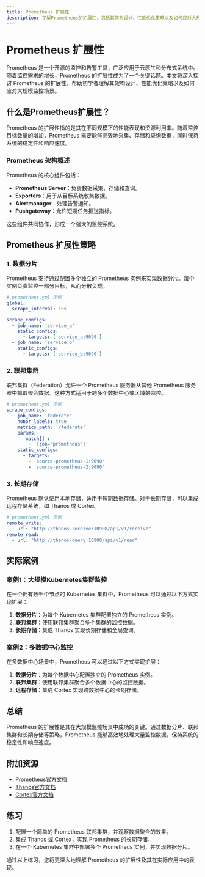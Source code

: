 ```yaml
---
title: Prometheus 扩展性
description: 了解Prometheus的扩展性，包括其架构设计、性能优化策略以及如何应对大规模监控场景。
---
```


# Prometheus 扩展性

Prometheus 是一个开源的监控和告警工具，广泛应用于云原生和分布式系统中。随着监控需求的增长，Prometheus 的扩展性成为了一个关键话题。本文将深入探讨 Prometheus 的扩展性，帮助初学者理解其架构设计、性能优化策略以及如何应对大规模监控场景。

## 什么是Prometheus扩展性？

Prometheus 的扩展性指的是其在不同规模下的性能表现和资源利用率。随着监控目标数量的增加，Prometheus 需要能够高效地采集、存储和查询数据，同时保持系统的稳定性和响应速度。

### Prometheus 架构概述

Prometheus 的核心组件包括：

- **Prometheus Server**：负责数据采集、存储和查询。
- **Exporters**：用于从目标系统收集数据。
- **Alertmanager**：处理告警通知。
- **Pushgateway**：允许短期任务推送指标。

这些组件共同协作，形成一个强大的监控系统。

## Prometheus 扩展性策略

### 1. 数据分片

Prometheus 支持通过配置多个独立的 Prometheus 实例来实现数据分片。每个实例负责监控一部分目标，从而分散负载。

```yaml
# prometheus.yml 示例
global:
  scrape_interval: 15s

scrape_configs:
  - job_name: 'service_a'
    static_configs:
      - targets: ['service_a:9090']
  - job_name: 'service_b'
    static_configs:
      - targets: ['service_b:9090']
```

### 2. 联邦集群

联邦集群（Federation）允许一个 Prometheus 服务器从其他 Prometheus 服务器中抓取聚合数据。这种方式适用于跨多个数据中心或区域的监控。

```yaml
# prometheus.yml 示例
scrape_configs:
  - job_name: 'federate'
    honor_labels: true
    metrics_path: '/federate'
    params:
      'match[]':
        - '{job="prometheus"}'
    static_configs:
      - targets:
        - 'source-prometheus-1:9090'
        - 'source-prometheus-2:9090'
```

### 3. 长期存储

Prometheus 默认使用本地存储，适用于短期数据存储。对于长期存储，可以集成远程存储系统，如 Thanos 或 Cortex。

```yaml
# prometheus.yml 示例
remote_write:
  - url: "http://thanos-receive:10908/api/v1/receive"
remote_read:
  - url: "http://thanos-query:10908/api/v1/read"
```

## 实际案例

### 案例1：大规模Kubernetes集群监控

在一个拥有数千个节点的 Kubernetes 集群中，Prometheus 可以通过以下方式实现扩展：

1. **数据分片**：为每个 Kubernetes 集群配置独立的 Prometheus 实例。
2. **联邦集群**：使用联邦集群聚合多个集群的监控数据。
3. **长期存储**：集成 Thanos 实现长期存储和全局查询。

### 案例2：多数据中心监控

在多数据中心场景中，Prometheus 可以通过以下方式实现扩展：

1. **数据分片**：为每个数据中心配置独立的 Prometheus 实例。
2. **联邦集群**：使用联邦集群聚合多个数据中心的监控数据。
3. **远程存储**：集成 Cortex 实现跨数据中心的长期存储。

## 总结

Prometheus 的扩展性是其在大规模监控场景中成功的关键。通过数据分片、联邦集群和长期存储等策略，Prometheus 能够高效地处理大量监控数据，保持系统的稳定性和响应速度。

## 附加资源

- [Prometheus官方文档](https://prometheus.io/docs/)
- [Thanos官方文档](https://thanos.io/)
- [Cortex官方文档](https://cortexmetrics.io/)

## 练习

1. 配置一个简单的 Prometheus 联邦集群，并观察数据聚合的效果。
2. 集成 Thanos 或 Cortex，实现 Prometheus 的长期存储。
3. 在一个 Kubernetes 集群中部署多个 Prometheus 实例，并实现数据分片。

通过以上练习，您将更深入地理解 Prometheus 的扩展性及其在实际应用中的表现。